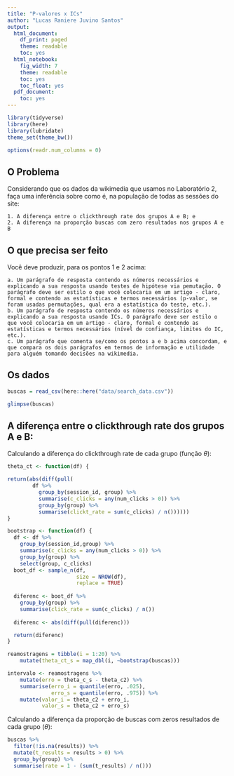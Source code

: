 ```yaml
---
title: "P-valores x ICs"
author: "Lucas Raniere Juvino Santos"
output:
  html_document:
    df_print: paged
    theme: readable
    toc: yes
  html_notebook:
    fig_width: 7
    theme: readable
    toc: yes
    toc_float: yes
  pdf_document:
    toc: yes
---
```


```r
library(tidyverse)
library(here)
library(lubridate)
theme_set(theme_bw())

options(readr.num_columns = 0)
```


## O Problema

Considerando que os dados da wikimedia que usamos no Laboratório 2, faça uma inferência sobre como é, na população de todas as sessões do site:

    1. A diferença entre o clickthrough rate dos grupos A e B; e
    2. A diferença na proporção buscas com zero resultados nos grupos A e B
    
## O que precisa ser feito

Você deve produzir, para os pontos 1 e 2 acima:

    a. Um parágrafo de resposta contendo os números necessários e explicando a sua resposta usando testes de hipótese via pemutação. O parágrafo deve ser estilo o que você colocaria em um artigo - claro, formal e contendo as estatísticas e termos necessários (p-valor, se foram usadas permutações, qual era a estatística do teste, etc.).
    b. Um parágrafo de resposta contendo os números necessários e explicando a sua resposta usando ICs. O parágrafo deve ser estilo o que você colocaria em um artigo - claro, formal e contendo as estatísticas e termos necessários (nível de confiança, limites do IC, etc.).
    c. Um parágrafo que comenta se/como os pontos a e b acima concordam, e que compara os dois parágrafos em termos de informação e utilidade para alguém tomando decisões na wikimedia.


## Os dados

```r
buscas = read_csv(here::here("data/search_data.csv"))

glimpse(buscas)
```

## A diferença entre o clickthrough rate dos grupos A e B:

Calculando a diferença do clickthrough rate de cada grupo (função $\theta$):

```r

theta_ct <- function(df) {

return(abs(diff(pull(
        df %>%
          group_by(session_id, group) %>%
          summarise(c_clicks = any(num_clicks > 0)) %>%
          group_by(group) %>%
          summarise(clickt_rate = sum(c_clicks) / n())))))
}

bootstrap <- function(df) {
  df <- df %>%
    group_by(session_id,group) %>%
    summarise(c_clicks = any(num_clicks > 0)) %>%
    group_by(group) %>%
    select(group, c_clicks)
  boot_df <- sample_n(df,
                      size = NROW(df),
                      replace = TRUE)
  
  diferenc <- boot_df %>%
    group_by(group) %>%
    summarise(click_rate = sum(c_clicks) / n())
  
  diferenc <- abs(diff(pull(diferenc))) 

  return(diferenc)
}
```

```r
reamostragens = tibble(i = 1:20) %>%
    mutate(theta_ct_s = map_dbl(i, ~bootstrap(buscas)))
```

```r
intervalo <- reamostragens %>%
    mutate(erro = theta_c_s - theta_c2) %>%
    summarise(erro_i = quantile(erro, .025),
              erro_s = quantile(erro, .975)) %>%
    mutate(valor_i = theta_c2 + erro_i,
           valor_s = theta_c2 + erro_s)
```


Calculando a diferença da proporção de buscas com zeros resultados de cada grupo ($\theta$):

```r
buscas %>%
  filter(!is.na(results)) %>%
  mutate(t_results = results > 0) %>%
  group_by(group) %>%
  summarise(rate = 1 - (sum(t_results) / n()))
```

